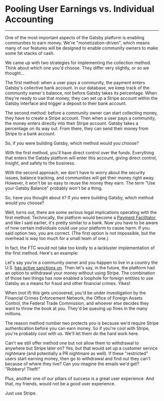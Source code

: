 

# Pooling User Earnings vs. Individual Accounting

<PublicationInfo
	slug="the-payments-dilemma"
	publishDate="April 24th, 2021"
	subtitle="We came up with two strategies for implementing a payments collection method. One gets prison, one doesn't."
/>

---

One of the most important aspects of the Gatsby platform is enabling communities to earn money. We're "monetization-driven", which means many of our features will be designed to enable community owners to make some fat stacks of cash.

We came up with two strategies for implementing the collection method. Think about which one you'd choose. They differ very slightly, or so we thought...

The first method: when a user pays a community, the payment enters Gatsby's collective bank account. In our database, we keep track of the community owner's balance, not before Gatsby takes its percentage. When they're ready to use that money, they can set up a Stripe account within the Gatsby interface and trigger a deposit to their bank account.

The second method: before a community owner can start collecting money, they have to create a Stripe account. Then when a user pays a community, the money enters directly into their Stripe account. Gatsby takes a percentage on its way out. From there, they can send their money from Stripe to a bank account.

So, if _you_ were building Gatsby, which method would you choose?

With the first method, you'll have direct control over the funds. Everything that enters the Gatsby platform will enter this account, giving direct control, insight, and safety to the business.

With the second approach, we don't have to worry about the security issues, balance tracking, and communities will get their money right away. However, it won't be so easy to reuse the money they earn. The term "Use your Gatsby Balance" probably won't be a thing.

So, have you thought about it? If _you_ were building Gatsby, which method would you choose?

Well, turns out, there are some serious legal implications operating with the first method. Technically, the platform would become a [Payment Facilitator](https://revisionlegal.com/saas/payment-facilitator-regulations/), and like I said earlier, it's pretty similar to a bank. Now you have to be aware of how certain individuals could use your platform to cause harm. If you said option two, you are correct. (The first option is not impossible, but the overhead is way too much for a small team of one.)

In fact, the FTC would not take too kindly to a lackluster implementation of the first method. Here's an example:

Let's say you're a community owner and you happen to live in a country the U.S. [has active sanctions on](https://home.treasury.gov/policy-issues/financial-sanctions/sanctions-programs-and-country-information). Then let's say, in the future, the platform had an option to withdrawal your money without using Stripe. The combination of those two things has now enabled a loophole for foreign entities to use Gatsby as a means for fraud and other financial crimes. Yikes!

When (not if) this gets uncovered, you'd be under investigation by the Financial Crimes Enforcement Network, the Office of Foreign Assets Control, the Federal Trade Commission, and whoever else decides they want to throw the book at you. They'd be queuing up fines in the many millions.

The reason method number two protects you is because we'd require Stripe authentication before you can earn money. So if you're cool with Stripe, you're probably cool with us. We'll let them do the hard work here.

Can't we still offer method one but not allow them to withdrawal to anywhere but Stripe later on? Yes, but that would set up a customer service nightmare (and potentially a PR nightmare as well). If these "restricted" users start earning money, then go to withdrawal and find out they can't because of where they live? Can you imagine the emails we'd get? "Robbery! Theft!"

Plus, another one of our pillars of success is a great user experience. And that, my friends, would not be a good user experience.

Just use Stripe.
